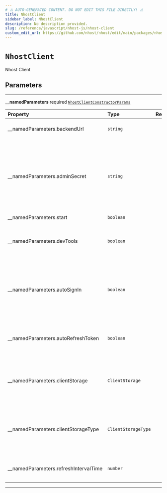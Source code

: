 ```yaml
---
# ⚠️ AUTO-GENERATED CONTENT. DO NOT EDIT THIS FILE DIRECTLY! ⚠️
title: NhostClient
sidebar_label: NhostClient
description: No description provided.
slug: /reference/javascript/nhost-js/nhost-client
custom_edit_url: https://github.com/nhost/nhost/edit/main/packages/nhost-js/src/core/nhost-client.ts#L19
---
```


# `NhostClient`

Nhost Client

## Parameters

---

**<span className="parameter-name">\_\_namedParameters</span>** <span className="optional-status">required</span> [`NhostClientConstructorParams`](/reference/docgen/javascript/nhost-js/types/nhost-client-constructor-params)

| Property                                                                                                            | Type                | Required | Notes                                                                                                                                |
| :------------------------------------------------------------------------------------------------------------------ | :------------------ | :------: | :----------------------------------------------------------------------------------------------------------------------------------- |
| <span className="parameter-name"><span className="light-grey">\_\_namedParameters.</span>backendUrl</span>          | `string`            |    ✔️    | Nhost backend URL.                                                                                                                   |
| <span className="parameter-name"><span className="light-grey">\_\_namedParameters.</span>adminSecret</span>         | `string`            |          | Admin secret. When set, it is sent as an `x-hasura-admin-secret` header for all GraphQL, Storage, and Serverless Functions requests. |
| <span className="parameter-name"><span className="light-grey">\_\_namedParameters.</span>start</span>               | `boolean`           |          |                                                                                                                                      |
| <span className="parameter-name"><span className="light-grey">\_\_namedParameters.</span>devTools</span>            | `boolean`           |          | Activate devTools e.g. the ability to connect to the xstate inspector                                                                |
| <span className="parameter-name"><span className="light-grey">\_\_namedParameters.</span>autoSignIn</span>          | `boolean`           |          | When set to true, will parse the url on startup to check if it contains a refresh token to start the session with                    |
| <span className="parameter-name"><span className="light-grey">\_\_namedParameters.</span>autoRefreshToken</span>    | `boolean`           |          | When set to true, will automatically refresh token before it expires                                                                 |
| <span className="parameter-name"><span className="light-grey">\_\_namedParameters.</span>clientStorage</span>       | `ClientStorage`     |          | Object where the refresh token will be persisted and read locally.                                                                   |
| <span className="parameter-name"><span className="light-grey">\_\_namedParameters.</span>clientStorageType</span>   | `ClientStorageType` |          | Define a way to get information about the refresh token and its exipration date.                                                     |
| <span className="parameter-name"><span className="light-grey">\_\_namedParameters.</span>refreshIntervalTime</span> | `number`            |          | Time interval until token refreshes, in seconds                                                                                      |

---

